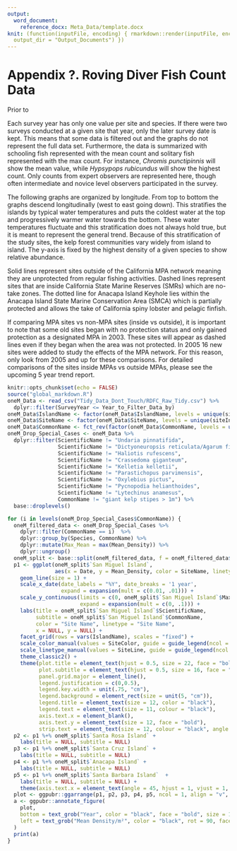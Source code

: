 ```yaml
---
output:
  word_document:
    reference_docx: Meta_Data/template.docx
knit: (function(inputFile, encoding) { rmarkdown::render(inputFile, encoding = encoding,
  output_dir = "Output_Documents") })
---
```

# Appendix ?. Roving Diver Fish Count Data

Prior to 

Each survey year has only one value per site and species. If there were two surveys conducted at a given site that year, only the later survey date is kept. This means that some data is filtered out and the graphs do not represent the full data set. Furthermore, the data is summarized with schooling fish represented with the mean count and solitary fish represented with the max count. For instance, *Chromis punctipinnis* will show the mean value, while *Hypsypops rubicundus* will show the highest count. Only counts from expert observers are represented here, though often intermediate and novice level observers participated in the survey. 

The following graphs are organized by longitude. From top to bottom the graphs descend longitudinally (west to east going down). This stratifies the islands by typical water temperatures and puts the coldest water at the top and progressively warmer water towards the bottom. These water temperatures fluctuate and this stratification does not always hold true, but it is meant to represent the general trend. Because of this stratification of the study sites, the kelp forest communities vary widely from island to island. The y-axis is fixed by the highest density of a given species to show relative abundance. 

Solid lines represent sites outside of the California MPA network meaning they are unprotected from regular fishing activities. Dashed lines represent sites that are inside California State Marine Reserves (SMRs) which are no-take zones. The dotted line for Anacapa Island Keyhole lies within the Anacapa Island State Marine Conservation Area (SMCA) which is partially protected and allows the take of California spiny lobster and pelagic finfish.

If comparing MPA sites vs non-MPA sites (inside vs outside), it is important to note that some old sites began with no protection status and only gained protection as a designated MPA in 2003. These sites will appear as dashed lines even if they began when the area was not protected. In 2005 16 new sites were added to study the effects of the MPA network. For this reason, only look from 2005 and up for these comparisons. For detailed comparisons of the sites inside MPAs vs outside MPAs, please see the upcoming 5 year trend report.

```r
knitr::opts_chunk$set(echo = FALSE)
source("global_markdown.R")
oneM_Data <- read_csv("Tidy_Data_Dont_Touch/RDFC_Raw_Tidy.csv") %>% 
  dplyr::filter(SurveyYear <= Year_to_Filter_Data_by) 
oneM_Data$IslandName <- factor(oneM_Data$IslandName, levels = unique(siteInfo1$IslandName))
oneM_Data$SiteName <- factor(oneM_Data$SiteName, levels = unique(siteInfo1$SiteName))
oneM_Data$CommonName <- fct_rev(factor(oneM_Data$CommonName, levels = unique(oneM_Data$CommonName)))
oneM_Drop_Special_Cases <- oneM_Data %>% 
  dplyr::filter(ScientificName != "Undaria pinnatifida",
                ScientificName != "Dictyoneuropsis reticulata/Agarum fimbriatum",
                ScientificName != "Haliotis rufescens",
                ScientificName != "Crassedoma giganteum",
                ScientificName != "Kelletia kelletii",
                ScientificName != "Parastichopus parvimensis",
                ScientificName != "Oxylebius pictus",
                ScientificName != "Pycnopodia helianthoides",
                ScientificName != "Lytechinus anamesus",
                CommonName != "giant kelp stipes > 1m") %>% 
  base::droplevels()
```
```r
for (i in levels(oneM_Drop_Special_Cases$CommonName)) {
  oneM_filtered_data <- oneM_Drop_Special_Cases %>%
    dplyr::filter(CommonName == i)  %>% 
    dplyr::group_by(Species, CommonName) %>% 
    dplyr::mutate(Max_Mean = max(Mean_Density)) %>% 
    dplyr::ungroup() 
  oneM_split <- base::split(oneM_filtered_data, f = oneM_filtered_data$IslandName) 
  p1 <- ggplot(oneM_split$`San Miguel Island`,
               aes(x = Date, y = Mean_Density, color = SiteName, linetype = SiteName)) + 
    geom_line(size = 1) +
    scale_x_date(date_labels = "%Y", date_breaks = '1 year',
                 expand = expansion(mult = c(0.01, .01))) +
    scale_y_continuous(limits = c(0, oneM_split$`San Miguel Island`$Max_Mean), 
                       expand = expansion(mult = c(0, .1))) +
    labs(title = oneM_split$`San Miguel Island`$ScientificName,  
         subtitle = oneM_split$`San Miguel Island`$CommonName,
         color = "Site Name", linetype = "Site Name",
         x = NULL, y = NULL) +
    facet_grid(rows = vars(IslandName), scales = "fixed") +
    scale_color_manual(values = SiteColor, guide = guide_legend(ncol = 1)) +
    scale_linetype_manual(values = SiteLine, guide = guide_legend(ncol = 1)) +
    theme_classic2() +
    theme(plot.title = element_text(hjust = 0.5, size = 22, face = "bold.italic"),
          plot.subtitle = element_text(hjust = 0.5, size = 16, face = "bold"),legend.position = "right",
          panel.grid.major = element_line(),
          legend.justification = c(0,0.5),
          legend.key.width = unit(.75, "cm"),
          legend.background = element_rect(size = unit(5, "cm")),
          legend.title = element_text(size = 12, color = "black"),
          legend.text = element_text(size = 11, colour = "black"),
          axis.text.x = element_blank(),
          axis.text.y = element_text(size = 12, face = "bold"),
          strip.text = element_text(size = 12, colour = "black", angle = 90))
  p2 <- p1 %+% oneM_split$`Santa Rosa Island` +
    labs(title = NULL, subtitle = NULL)
  p3 <- p1 %+% oneM_split$`Santa Cruz Island` +
    labs(title = NULL, subtitle = NULL)
  p4 <- p1 %+% oneM_split$`Anacapa Island` +
    labs(title = NULL, subtitle = NULL)
  p5 <- p1 %+% oneM_split$`Santa Barbara Island`  +
    labs(title = NULL, subtitle = NULL) +
    theme(axis.text.x = element_text(angle = 45, hjust = 1, vjust = 1, size = 12, face = "bold"))
  plot <- ggpubr::ggarrange(p1, p2, p3, p4, p5, ncol = 1, align = "v", common.legend = FALSE)
  a <- ggpubr::annotate_figure(
    plot,
    bottom = text_grob("Year", color = "black", face = "bold", size = 18, hjust = .4, x = .4),
    left = text_grob("Mean Density/m²", color = "black", rot = 90, face = "bold", size = 18)
  )
  print(a)
}
```